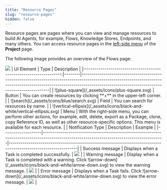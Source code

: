 ```yaml
---
title: "Resource Pages"
slug: "resource-pages"
hidden: false
---
```


Resource pages are pages where you can view and manage resources to build AI Agents, for example, Flows, Knowledge Stores, Endpoints, and many others. You can access resource pages in the [left-side menu](/ai/overview/user-interface/project-page) of the **Project** page.

The following image provides an overview of the Flows page:

<Frame>
  <img
    class="image-center"
    src="/_assets/ai/overview/user-interface/resource-page.png"
    style={{ width: 'auto' }}
  />
</Frame>

<AccordionGroup>
  <Accordion title="Controls">
    |                             UI Element                             | Type   | Description                                                                                                                                                                                                              |
    |:------------------------------------------------------------------:|--------|--------------------------------------------------------------------------------------------------------------------------------------------------------------------------------------------------------------------------|
    |                               ![plus-square](/_assets/icons/plus-square.svg)                                | Button | You can create resources by clicking **+** in the upper-left corner.                                                                                                                                                     |
    |            ![search](/_assets/icons/blue/search.svg)            | Field  | You can search for resources by name.                                                                                                                                                                                    |
    | ![vertical-ellipsis](/_assets/icons/black-and-white/vertical-ellipsis.svg) | Menu   | With the right-side menu, you can perform other actions, for example, edit, delete, export as a Package, clone, copy Reference ID, as well as other resource-specific options. This menu is available for each resource. |
  </Accordion>

  <Accordion title="Notifications">
    | Notification Type | Description                                                                                                                              | Example                                                                                                        |
    |-------------------|------------------------------------------------------------------------------------------------------------------------------------------|----------------------------------------------------------------------------------------------------------------|
    | Success message   | Displays when a Task is completed successfully.                                                                                          | <img class="image-center" src="/_assets/ai/overview/user-interface/success-message.png" style={{ width: 'auto' }} /> |
    | Warning message   | Display when a Task is completed with a warning. Click ![arrow-down](/_assets/icons/black-and-white/arrow-down.svg) to view the warning message. | <img class="image-center" src="/_assets/ai/overview/user-interface/warning-message.png" style={{ width: 'auto' }} /> |
    | Error message     | Displays when a Task fails. Click ![arrow-down](/_assets/icons/black-and-white/arrow-down.svg) to view the error message.                        | <img class="image-center" src="/_assets/ai/overview/user-interface/error-message.png" style={{ width: 'auto' }} />   |
  </Accordion>
</AccordionGroup>
